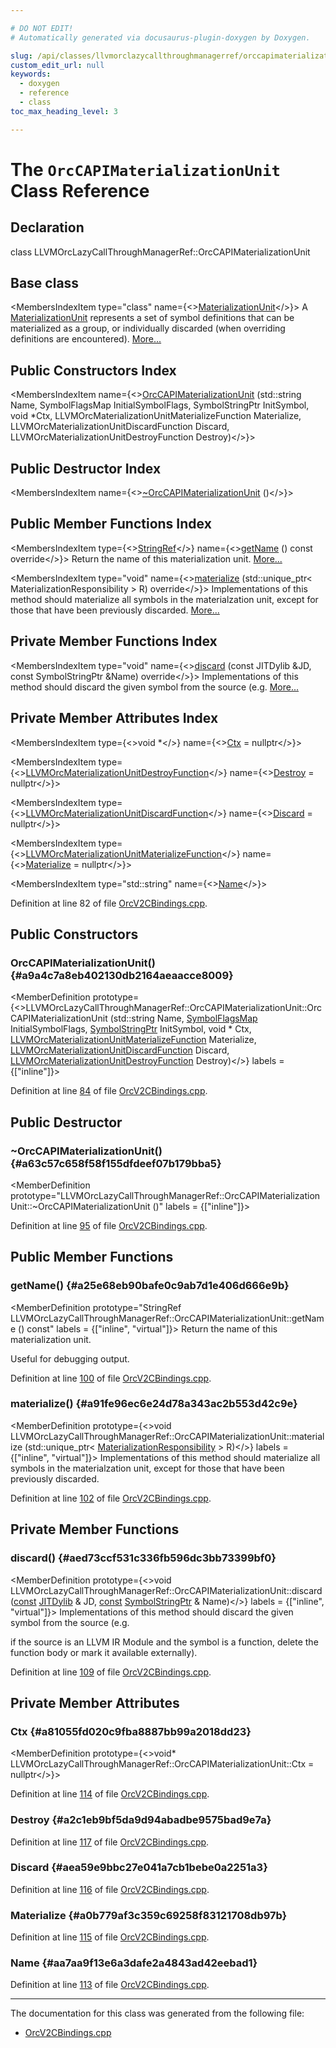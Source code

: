 ```yaml
---

# DO NOT EDIT!
# Automatically generated via docusaurus-plugin-doxygen by Doxygen.

slug: /api/classes/llvmorclazycallthroughmanagerref/orccapimaterializationunit
custom_edit_url: null
keywords:
  - doxygen
  - reference
  - class
toc_max_heading_level: 3

---
```





# The `OrcCAPIMaterializationUnit` Class Reference

<DoxygenPage pluginConfig={pluginConfig}>



## Declaration

<CodeBlock>class LLVMOrcLazyCallThroughManagerRef::OrcCAPIMaterializationUnit</CodeBlock>

## Base class

<MembersIndex>

<MembersIndexItem
  type="class"
  name={<><a href="/docs/api/classes/llvm/orc/materializationunit">MaterializationUnit</a></>}>
A <a href="/docs/api/classes/llvm/orc/materializationunit">MaterializationUnit</a> represents a set of symbol definitions that can be materialized as a group, or individually discarded (when overriding definitions are encountered). <a href="/docs/api/classes/llvm/orc/materializationunit/#details">More...</a>
</MembersIndexItem>

</MembersIndex>

## Public Constructors Index

<MembersIndex>

<MembersIndexItem
  name={<><a href="#a9a4c7a8eb402130db2164aeaacce8009">OrcCAPIMaterializationUnit</a> (std::string Name, SymbolFlagsMap InitialSymbolFlags, SymbolStringPtr InitSymbol, void &#42;Ctx, LLVMOrcMaterializationUnitMaterializeFunction Materialize, LLVMOrcMaterializationUnitDiscardFunction Discard, LLVMOrcMaterializationUnitDestroyFunction Destroy)</>}>
</MembersIndexItem>

</MembersIndex>

## Public Destructor Index

<MembersIndex>

<MembersIndexItem
  name={<><a href="#a63c57c658f58f155dfdeef07b179bba5">~OrcCAPIMaterializationUnit</a> ()</>}>
</MembersIndexItem>

</MembersIndex>

## Public Member Functions Index

<MembersIndex>

<MembersIndexItem
  type={<><a href="/docs/api/classes/llvm/stringref">StringRef</a></>}
  name={<><a href="#a25e68eb90bafe0c9ab7d1e406d666e9b">getName</a> () const override</>}>
Return the name of this materialization unit. <a href="#a25e68eb90bafe0c9ab7d1e406d666e9b">More...</a>
</MembersIndexItem>

<MembersIndexItem
  type="void"
  name={<><a href="#a91fe96ec6e24d78a343ac2b553d42c9e">materialize</a> (std::unique&#95;ptr&lt; MaterializationResponsibility &gt; R) override</>}>
Implementations of this method should materialize all symbols in the materialzation unit, except for those that have been previously discarded. <a href="#a91fe96ec6e24d78a343ac2b553d42c9e">More...</a>
</MembersIndexItem>

</MembersIndex>

## Private Member Functions Index

<MembersIndex>

<MembersIndexItem
  type="void"
  name={<><a href="#aed73ccf531c336fb596dc3bb73399bf0">discard</a> (const JITDylib &amp;JD, const SymbolStringPtr &amp;Name) override</>}>
Implementations of this method should discard the given symbol from the source (e.g. <a href="#aed73ccf531c336fb596dc3bb73399bf0">More...</a>
</MembersIndexItem>

</MembersIndex>

## Private Member Attributes Index

<MembersIndex>

<MembersIndexItem
  type={<>void &#42;</>}
  name={<><a href="#a81055fd020c9fba8887bb99a2018dd23">Ctx</a> = nullptr</>}>
</MembersIndexItem>

<MembersIndexItem
  type={<><a href="/docs/api/groups/llvmcexecutionengineorc/#ga864c46b3900d86a78ad328d9f5a11ff9">LLVMOrcMaterializationUnitDestroyFunction</a></>}
  name={<><a href="#a2c1eb9bf5da9d94abadbe9575bad9e7a">Destroy</a> = nullptr</>}>
</MembersIndexItem>

<MembersIndexItem
  type={<><a href="/docs/api/groups/llvmcexecutionengineorc/#gac5ff0262f17e21b218425ea47651fdb4">LLVMOrcMaterializationUnitDiscardFunction</a></>}
  name={<><a href="#aea59e9bbc27e041a7cb1bebe0a2251a3">Discard</a> = nullptr</>}>
</MembersIndexItem>

<MembersIndexItem
  type={<><a href="/docs/api/groups/llvmcexecutionengineorc/#gacd70f412e613614839766293b19a1bc5">LLVMOrcMaterializationUnitMaterializeFunction</a></>}
  name={<><a href="#a0b779af3c359c69258f83121708db97b">Materialize</a> = nullptr</>}>
</MembersIndexItem>

<MembersIndexItem
  type="std::string"
  name={<><a href="#aa7aa9f13e6a3dafe2a4843ad42eebad1">Name</a></>}>
</MembersIndexItem>

</MembersIndex>


Definition at line 82 of file <a href="/docs/api/files/lib/lib/executionengine/lib/executionengine/orc/orcv2cbindings-cpp">OrcV2CBindings.cpp</a>.

<SectionDefinition>

## Public Constructors

### OrcCAPIMaterializationUnit() {#a9a4c7a8eb402130db2164aeaacce8009}

<MemberDefinition
  prototype={<>LLVMOrcLazyCallThroughManagerRef::OrcCAPIMaterializationUnit::OrcCAPIMaterializationUnit (std::string Name, <a href="/docs/api/namespaces/llvm/orc/#afd6431981e7fdfd4b5d2794f04d7d913">SymbolFlagsMap</a> InitialSymbolFlags, <a href="/docs/api/classes/llvm/orc/symbolstringptr">SymbolStringPtr</a> InitSymbol, void &#42; Ctx, <a href="/docs/api/groups/llvmcexecutionengineorc/#gacd70f412e613614839766293b19a1bc5">LLVMOrcMaterializationUnitMaterializeFunction</a> Materialize, <a href="/docs/api/groups/llvmcexecutionengineorc/#gac5ff0262f17e21b218425ea47651fdb4">LLVMOrcMaterializationUnitDiscardFunction</a> Discard, <a href="/docs/api/groups/llvmcexecutionengineorc/#ga864c46b3900d86a78ad328d9f5a11ff9">LLVMOrcMaterializationUnitDestroyFunction</a> Destroy)</>}
  labels = {["inline"]}>

Definition at line <a href="/docs/api/files/lib/lib/executionengine/lib/executionengine/orc/orcv2cbindings-cpp/#l00084">84</a> of file <a href="/docs/api/files/lib/lib/executionengine/lib/executionengine/orc/orcv2cbindings-cpp">OrcV2CBindings.cpp</a>.
</MemberDefinition>

</SectionDefinition>

<SectionDefinition>

## Public Destructor

### ~OrcCAPIMaterializationUnit() {#a63c57c658f58f155dfdeef07b179bba5}

<MemberDefinition
  prototype="LLVMOrcLazyCallThroughManagerRef::OrcCAPIMaterializationUnit::~OrcCAPIMaterializationUnit ()"
  labels = {["inline"]}>

Definition at line <a href="/docs/api/files/lib/lib/executionengine/lib/executionengine/orc/orcv2cbindings-cpp/#l00095">95</a> of file <a href="/docs/api/files/lib/lib/executionengine/lib/executionengine/orc/orcv2cbindings-cpp">OrcV2CBindings.cpp</a>.
</MemberDefinition>

</SectionDefinition>

<SectionDefinition>

## Public Member Functions

### getName() {#a25e68eb90bafe0c9ab7d1e406d666e9b}

<MemberDefinition
  prototype="StringRef LLVMOrcLazyCallThroughManagerRef::OrcCAPIMaterializationUnit::getName () const"
  labels = {["inline", "virtual"]}>
Return the name of this materialization unit.

Useful for debugging output.

Definition at line <a href="/docs/api/files/lib/lib/executionengine/lib/executionengine/orc/orcv2cbindings-cpp/#l00100">100</a> of file <a href="/docs/api/files/lib/lib/executionengine/lib/executionengine/orc/orcv2cbindings-cpp">OrcV2CBindings.cpp</a>.
</MemberDefinition>

### materialize() {#a91fe96ec6e24d78a343ac2b553d42c9e}

<MemberDefinition
  prototype={<>void LLVMOrcLazyCallThroughManagerRef::OrcCAPIMaterializationUnit::materialize (std::unique&#95;ptr&lt; <a href="/docs/api/classes/llvm/orc/materializationresponsibility">MaterializationResponsibility</a> &gt; R)</>}
  labels = {["inline", "virtual"]}>
Implementations of this method should materialize all symbols in the materialzation unit, except for those that have been previously discarded.

Definition at line <a href="/docs/api/files/lib/lib/executionengine/lib/executionengine/orc/orcv2cbindings-cpp/#l00102">102</a> of file <a href="/docs/api/files/lib/lib/executionengine/lib/executionengine/orc/orcv2cbindings-cpp">OrcV2CBindings.cpp</a>.
</MemberDefinition>

</SectionDefinition>

<SectionDefinition>

## Private Member Functions

### discard() {#aed73ccf531c336fb596dc3bb73399bf0}

<MemberDefinition
  prototype={<>void LLVMOrcLazyCallThroughManagerRef::OrcCAPIMaterializationUnit::discard (<a href="/docs/api/files/lib/lib/target/lib/target/aarch64/aarch64promoteconstant-cpp/#a90f8350fecae261c25be85d38b451bff">const</a> <a href="/docs/api/classes/llvm/orc/jitdylib">JITDylib</a> &amp; JD, <a href="/docs/api/files/lib/lib/target/lib/target/aarch64/aarch64promoteconstant-cpp/#a90f8350fecae261c25be85d38b451bff">const</a> <a href="/docs/api/classes/llvm/orc/symbolstringptr">SymbolStringPtr</a> &amp; Name)</>}
  labels = {["inline", "virtual"]}>
Implementations of this method should discard the given symbol from the source (e.g.

if the source is an LLVM IR Module and the symbol is a function, delete the function body or mark it available externally).

Definition at line <a href="/docs/api/files/lib/lib/executionengine/lib/executionengine/orc/orcv2cbindings-cpp/#l00109">109</a> of file <a href="/docs/api/files/lib/lib/executionengine/lib/executionengine/orc/orcv2cbindings-cpp">OrcV2CBindings.cpp</a>.
</MemberDefinition>

</SectionDefinition>

<SectionDefinition>

## Private Member Attributes

### Ctx {#a81055fd020c9fba8887bb99a2018dd23}

<MemberDefinition
  prototype={<>void&#42; LLVMOrcLazyCallThroughManagerRef::OrcCAPIMaterializationUnit::Ctx = nullptr</>}>

Definition at line <a href="/docs/api/files/lib/lib/executionengine/lib/executionengine/orc/orcv2cbindings-cpp/#l00114">114</a> of file <a href="/docs/api/files/lib/lib/executionengine/lib/executionengine/orc/orcv2cbindings-cpp">OrcV2CBindings.cpp</a>.
</MemberDefinition>

### Destroy {#a2c1eb9bf5da9d94abadbe9575bad9e7a}

<MemberDefinition
  prototype="LLVMOrcMaterializationUnitDestroyFunction LLVMOrcLazyCallThroughManagerRef::OrcCAPIMaterializationUnit::Destroy = nullptr">

Definition at line <a href="/docs/api/files/lib/lib/executionengine/lib/executionengine/orc/orcv2cbindings-cpp/#l00117">117</a> of file <a href="/docs/api/files/lib/lib/executionengine/lib/executionengine/orc/orcv2cbindings-cpp">OrcV2CBindings.cpp</a>.
</MemberDefinition>

### Discard {#aea59e9bbc27e041a7cb1bebe0a2251a3}

<MemberDefinition
  prototype="LLVMOrcMaterializationUnitDiscardFunction LLVMOrcLazyCallThroughManagerRef::OrcCAPIMaterializationUnit::Discard = nullptr">

Definition at line <a href="/docs/api/files/lib/lib/executionengine/lib/executionengine/orc/orcv2cbindings-cpp/#l00116">116</a> of file <a href="/docs/api/files/lib/lib/executionengine/lib/executionengine/orc/orcv2cbindings-cpp">OrcV2CBindings.cpp</a>.
</MemberDefinition>

### Materialize {#a0b779af3c359c69258f83121708db97b}

<MemberDefinition
  prototype="LLVMOrcMaterializationUnitMaterializeFunction LLVMOrcLazyCallThroughManagerRef::OrcCAPIMaterializationUnit::Materialize = nullptr">

Definition at line <a href="/docs/api/files/lib/lib/executionengine/lib/executionengine/orc/orcv2cbindings-cpp/#l00115">115</a> of file <a href="/docs/api/files/lib/lib/executionengine/lib/executionengine/orc/orcv2cbindings-cpp">OrcV2CBindings.cpp</a>.
</MemberDefinition>

### Name {#aa7aa9f13e6a3dafe2a4843ad42eebad1}

<MemberDefinition
  prototype="std::string LLVMOrcLazyCallThroughManagerRef::OrcCAPIMaterializationUnit::Name">

Definition at line <a href="/docs/api/files/lib/lib/executionengine/lib/executionengine/orc/orcv2cbindings-cpp/#l00113">113</a> of file <a href="/docs/api/files/lib/lib/executionengine/lib/executionengine/orc/orcv2cbindings-cpp">OrcV2CBindings.cpp</a>.
</MemberDefinition>

</SectionDefinition>

<hr/>

The documentation for this class was generated from the following file:

<ul>
<li><a href="/docs/api/files/lib/lib/executionengine/lib/executionengine/orc/orcv2cbindings-cpp">OrcV2CBindings.cpp</a></li>
</ul>

</DoxygenPage>
